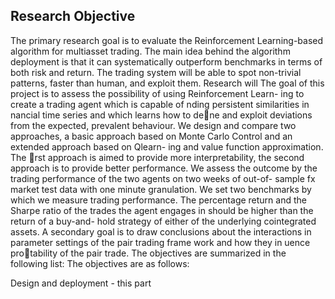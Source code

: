 
## Research Objective

The primary research goal is to evaluate the Reinforcement Learning-based algorithm for multiasset trading.
The main idea behind the algorithm deployment is that it can systematically outperform benchmarks 
in terms of both risk and return. 
The trading system will be able to spot non-trivial patterns, faster than human, and exploit them.
Research will
The goal of this project is to assess the possibility of using Reinforcement Learn-
ing to create a trading agent which is capable of nding persistent similarities in 
nancial time series and which learns how to dene and exploit deviations from
the expected, prevalent behaviour. We design and compare two approaches, a basic
approach based on Monte Carlo Control and an extended approach based on Qlearn-
ing and value function approximation. The rst approach is aimed to provide more
interpretability, the second approach is to provide better performance. We assess
the outcome by the trading performance of the two agents on two weeks of out-of-
sample fx market test data with one minute granulation. We set two benchmarks by
which we measure trading performance. The percentage return and the Sharpe ratio
of the trades the agent engages in should be higher than the return of a buy-and-
hold strategy of either of the underlying cointegrated assets. A secondary goal is
to draw conclusions about the interactions in parameter settings of the pair trading
frame work and how they in
uence protability of the pair trade. The objectives
are summarized in the following list:
The objectives are as follows:

Design and deployment - this part 


